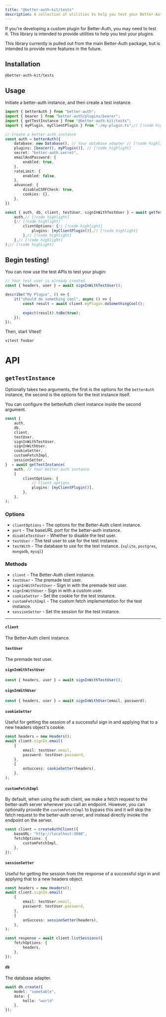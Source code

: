 ```yaml
---
title: "@better-auth-kit/tests"
description: A collection of utilities to help you test your Better-Auth plugins.
---
```


<GithubButton url="https://github.com/ping-maxwell/better-auth-kit/tree/main/packages/libraries/tests" />
<NpmButton url="https://www.npmjs.com/package/@better-auth-kit/tests" />

If you're developing a custom plugin for Better-Auth, you may need to test it. This library is intended to provide utilities to help you test your plugins.

<Callout type="info">
This library currently is pulled out from the main Better-Auth package, but is intended to provide more features in the future.
</Callout>


<Steps>
<Step>

## Installation

```package-install
@better-auth-kit/tests
```

</Step>
<Step>

## Usage

Initiate a better-auth instance, and then create a test instance.

```ts title="my-plugin.test.ts"
import { betterAuth } from "better-auth";
import { bearer } from "better-auth/plugins/bearer";
import { getTestInstance } from "@better-auth-kit/tests";
import { myPlugin, myClientPlugin } from "./my-plugin.ts";// [!code highlight]

// Create a better-auth instance
const auth = betterAuth({
	database: new Database(), // Your database adapter // [!code highlight]
	plugins: [bearer(), myPlugin()], // [!code highlight]
	secret: "better-auth.secret",
	emailAndPassword: {
		enabled: true,
	},
	rateLimit: {
		enabled: false,
	},
	advanced: {
		disableCSRFCheck: true,
		cookies: {},
	},
})

const { auth, db, client, testUser, signInWithTestUser } = await getTestInstance(// [!code highlight]
	auth,// [!code highlight]
	{// [!code highlight]
		clientOptions: {// [!code highlight]
			plugins: [myClientPlugin()],// [!code highlight]
		},// [!code highlight]
	},// [!code highlight]
);// [!code highlight]
```
</Step>
<Step>

## Begin testing!

You can now use the test APIs to test your plugin:

```ts title="my-plugin.test.ts"
// Your test user is already created
const { headers, user } = await signInWithTestUser();

describe("My Plugin", () => {
	it("should do something cool", async () => {
		const result = await client.myPlugin.doSomethingCool();
        
		expect(result).toBe(true);
	});
});
```

Then, start Vitest!

```bash
vitest foobar
```

</Step>

</Steps>

<div className="h-10" />

# API

## `getTestInstance`

Optionally takes two arguments, the first is the options for the `betterAuth` instance, the second is the options for the test instance itself.

You can configure the betterAuth client instance inside the second argument.

```ts
const {
	auth,
	db,
	client,
	testUser,
	signInWithTestUser,
	signInWithUser,
	cookieSetter,
	customFetchImpl,
	sessionSetter,
}  = await getTestInstance(
	auth, // Your better-auth instance
	{
		clientOptions: {
            // Client options
			plugins: [myClientPlugin()],
		},
	},
);
```

### Options

- `clientOptions` - The options for the Better-Auth client instance.
- `port` - The baseURL port for the better-auth instance.
- `disableTestUser` - Whether to disable the test user.
- `testUser` - The test user to use for the test instance.
- `testWith` - The database to use for the test instance. (`sqlite`, `postgres`, `mongodb`, `mysql`)

### Methods

- `client` - The Better-Auth client instance.
- `testUser` - The premade test user.
- `signInWithTestUser` - Sign in with the premade test user.
- `signInWithUser` - Sign in with a custom user.
- `cookieSetter` - Set the cookie for the test instance.
- `customFetchImpl` - The custom fetch implementation for the test instance.
- `sessionSetter` - Set the session for the test instance.

---

#### `client`

The Better-Auth client instance.

#### `testUser`

The premade test user.

#### `signInWithTestUser`

```ts
const { headers, user } = await signInWithTestUser();
```

#### `signInWithUser`

```ts
const { headers, user } = await signInWithUser(email, password);
```

#### `cookieSetter`

Useful for getting the session of a successful sign in and applying that to a new headers object's cookie.

```ts
const headers = new Headers();
await client.signIn.email(
    {
        email: testUser.email,
        password: testUser.password,
    },
    {
        onSuccess: cookieSetter(headers),
    },
);
```

#### `customFetchImpl`

By default, when using the auth client, we make a fetch request to the better-auth server whenever you call an endpoint.
However, you can optionally provide the `customFetchImpl` to bypass this and it will skip the fetch request to the better-auth server, and instead directly invoke the endpoint on the server.

```ts
const client = createAuthClient({
	baseURL: "http://localhost:3000",
	fetchOptions: {
		customFetchImpl,
	},
});
```

#### `sessionSetter`

Useful for getting the session from the response of a successful sign in and applying that to a new headers object.

```ts
const headers = new Headers();
await client.signIn.email(
    {
        email: testUser.email,
        password: testUser.password,
    },
    {
        onSuccess: sessionSetter(headers),
    },
);

const response = await client.listSessions({
    fetchOptions: {
        headers,
    },
});
```

#### `db`

The database adapter.

```ts title="example"
await db.create({
	model: "sometable",
	data: {
		hello: "world"
	},
});
```


